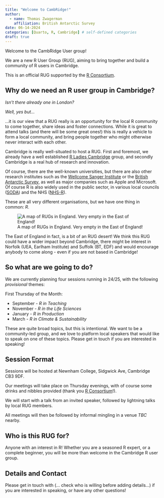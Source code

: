 ```yaml
---
title: "Welcome to CambRidge!"
author:
  - name: Thomas Zwagerman
    affiliation: British Antarctic Survey
date: 06-14-2024
categories: [Quarto, R, Cambridge] # self-defined categories
draft: true 
---
```

Welcome to the CambRidge User group!

We are a new R User Group (RUG), aiming to bring together and build a community of R users in Cambridge.

This is an official RUG supported by the [R Consortium](https://www.r-consortium.org/).

## Why do we need an R user group in Cambridge?
_Isn't there already one in London?_ 

_Well, yes but..._ 

...it is our view that a RUG really is an opportunity for the local R community to come together, share ideas and foster connections. While it is great to attend talks (and there will be some great ones!) this is really a vehicle to form a local community, and bring people together who might otherwise never interact with each other.

Cambridge is really well-situated to host a RUG. First and foremost, we already have a well established [R Ladies Cambridge](https://www.meetup.com/rladies-cambridge/) group, and secondly Cambridge is a real hub of research and innovation. 

Of course, there are the well-known universities, but there are also other research institutes such as the [Wellcome Sanger Institute](https://www.sanger.ac.uk/) or the [British Antarctic Survey](https://www.bas.ac.uk/), as well as major companies such as Apple and Microsoft. Of course R is also widely used in the public sector, in various local councils ([SODA](https://www.suffolkobservatory.info/soda/)) and the NHS ([NHS-R](https://nhsrcommunity.com/)).

These are all very different organisations, but we have one thing in common: _R_.

![A map of RUGs in England. Very empty in the East of England!](rug_desert.png)

The East of England in fact, is a bit of an RUG desert! We think this RUG could have a wider impact beyond Cambridge, there might be interest in Norfolk (UEA, Earlham Institute) and Suffolk (BT, EDF) and would encourage anybody to come along - even if you are not based in Cambridge!

## So what are we going to do?
We are currently planning four sessions running in 24/25, with the following _provisional_ themes:

First Thursday of the Month:

* September - *R in Teaching*
* November - *R in the Life Sciences* 
* January - *R in Production*
* March - *R in Climate & Sustainability*

These are quite broad topics, but this is intentional. We want to be a community-led group, and we love to platform local speakers that would like to speak on one of these topics. Please get in touch if you are interested in speaking!

## Session Format
Sessions will be hosted at Newnham College, Sidgwick Ave, Cambridge CB3 9DF.

Our meetings will take place on Thursday evenings, with of course some drinks and nibbles provided (thank you [R Consortium](https://www.r-consortium.org/all-projects/r-user-group-support-program)!).

We will start with a talk from an invited speaker, followed by lightning talks by local RUG members. 

All meetings will then be followed by informal mingling in a venue _TBC_ nearby.

## Who is this RUG for?
Anyone with an interest in R! Whether you are a seasoned R expert, or a complete beginner, you will be more than welcome in the Cambridge R user group.

## Details and Contact

Please get in touch with (... check who is willing before adding details...) if you are interested in speaking, or have any other questions! 




